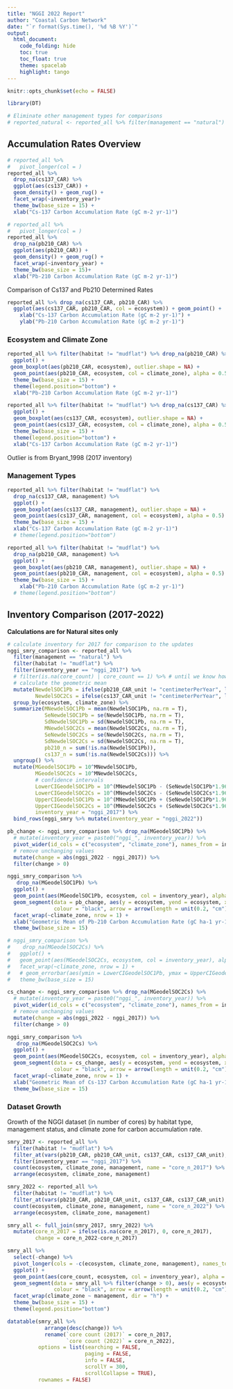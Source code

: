 ```yaml
---
title: "NGGI 2022 Report"
author: "Coastal Carbon Network"
date: "`r format(Sys.time(), '%d %B %Y')`"
output:
  html_document:
    code_folding: hide
    toc: true
    toc_float: true
    theme: spacelab
    highlight: tango
---
```


```r
knitr::opts_chunk$set(echo = FALSE)

library(DT)
```

```r
# Eliminate other management types for comparisons
# reported_natural <- reported_all %>% filter(management == "natural") %>% filter(habitat != "mudflat")
```



## Accumulation Rates Overview

```r
# reported_all %>% 
#   pivot_longer(col = )
reported_all %>% 
  drop_na(cs137_CAR) %>% 
  ggplot(aes(cs137_CAR)) +
  geom_density() + geom_rug() +
  facet_wrap(~inventory_year)+
  theme_bw(base_size = 15) +
  xlab("Cs-137 Carbon Accumulation Rate (gC m-2 yr-1)")

```

```r
# reported_all %>% 
#   pivot_longer(col = )
reported_all %>% 
  drop_na(pb210_CAR) %>% 
  ggplot(aes(pb210_CAR)) +
  geom_density() + geom_rug() +
  facet_wrap(~inventory_year) +
  theme_bw(base_size = 15)+
  xlab("Pb-210 Carbon Accumulation Rate (gC m-2 yr-1)")

```

Comparison of Cs137 and Pb210 Determined Rates

```r
reported_all %>% drop_na(cs137_CAR, pb210_CAR) %>% 
  ggplot(aes(cs137_CAR, pb210_CAR, col = ecosystem)) + geom_point() +
    xlab("Cs-137 Carbon Accumulation Rate (gC m-2 yr-1)") +
    ylab("Pb-210 Carbon Accumulation Rate (gC m-2 yr-1)")
```

### Ecosystem and Climate Zone

```r
reported_all %>% filter(habitat != "mudflat") %>% drop_na(pb210_CAR) %>%
  ggplot() +
 geom_boxplot(aes(pb210_CAR, ecosystem), outlier.shape = NA) +
  geom_point(aes(pb210_CAR, ecosystem, col = climate_zone), alpha = 0.5) +
  theme_bw(base_size = 15) +
  theme(legend.position="bottom") +
  xlab("Pb-210 Carbon Accumulation Rate (gC m-2 yr-1)")

```

```r
reported_all %>% filter(habitat != "mudflat") %>% drop_na(cs137_CAR) %>% 
  ggplot() +
  geom_boxplot(aes(cs137_CAR, ecosystem), outlier.shape = NA) +
  geom_point(aes(cs137_CAR, ecosystem, col = climate_zone), alpha = 0.5) +
  theme_bw(base_size = 15) +
  theme(legend.position="bottom") +
  xlab("Cs-137 Carbon Accumulation Rate (gC m-2 yr-1)")

```
Outlier is from Bryant_1998 (2017 inventory)

### Management Types

```r

reported_all %>% filter(habitat != "mudflat") %>%
  drop_na(cs137_CAR, management) %>%
  ggplot() +
  geom_boxplot(aes(cs137_CAR, management), outlier.shape = NA) +
  geom_point(aes(cs137_CAR, management, col = ecosystem), alpha = 0.5) +
  theme_bw(base_size = 15) +
  xlab("Cs-137 Carbon Accumulation Rate (gC m-2 yr-1)")
  # theme(legend.position="bottom")

```
```r
reported_all %>% filter(habitat != "mudflat") %>%
  drop_na(pb210_CAR, management) %>%
  ggplot() +
  geom_boxplot(aes(pb210_CAR, management), outlier.shape = NA) +
  geom_point(aes(pb210_CAR, management, col = ecosystem), alpha = 0.5) +
  theme_bw(base_size = 15) +
    xlab("Pb-210 Carbon Accumulation Rate (gC m-2 yr-1)")
  # theme(legend.position="bottom")
```

## Inventory Comparison (2017-2022)

**Calculations are for Natural sites only**

```r
# calculate inventory for 2017 for comparison to the updates
nggi_smry_comparison <- reported_all %>% 
  filter(management == "natural") %>% 
  filter(habitat != "mudflat") %>% 
  filter(inventory_year == "nggi_2017") %>% 
  # filter(is.na(core_count) | core_count == 1) %>% # until we know how to handle a mean from multiple cores
  # calculate the geometric mean
  mutate(NewdelSOC1Pb = ifelse(pb210_CAR_unit != "centimeterPerYear", log10(pb210_CAR/100), NA),
         NewdelSOC2Cs = ifelse(cs137_CAR_unit != "centimeterPerYear", log10(cs137_CAR/100), NA)) %>% 
  group_by(ecosystem, climate_zone) %>% 
  summarize(MNewdelSOC1Pb = mean(NewdelSOC1Pb, na.rm = T),
            SeNewdelSOC1Pb = se(NewdelSOC1Pb, na.rm = T),
            SdNewdelSOC1Pb = sd(NewdelSOC1Pb, na.rm = T),
            MNewdelSOC2Cs = mean(NewdelSOC2Cs, na.rm = T),
            SeNewdelSOC2Cs = se(NewdelSOC2Cs, na.rm = T),
            SdNewdelSOC2Cs = sd(NewdelSOC2Cs, na.rm = T),
            pb210_n = sum(!is.na(NewdelSOC1Pb)),
            cs137_n = sum(!is.na(NewdelSOC2Cs))) %>% 
  ungroup() %>% 
  mutate(MGeodelSOC1Pb = 10^MNewdelSOC1Pb,
         MGeodelSOC2Cs = 10^MNewdelSOC2Cs,
         # confidence intervals
         LowerCIGeodelSOC1Pb = 10^(MNewdelSOC1Pb - (SeNewdelSOC1Pb*1.96)),
         LowerCIGeodelSOC2Cs = 10^(MNewdelSOC2Cs - (SeNewdelSOC2Cs*1.96)),
         UpperCIGeodelSOC1Pb = 10^(MNewdelSOC1Pb + (SeNewdelSOC1Pb*1.96)),
         UpperCIGeodelSOC2Cs = 10^(MNewdelSOC2Cs + (SeNewdelSOC2Cs*1.96)), 
         inventory_year = "nggi_2017") %>% 
  bind_rows(nggi_smry %>% mutate(inventory_year = "nggi_2022"))
```

```r
pb_change <- nggi_smry_comparison %>% drop_na(MGeodelSOC1Pb) %>% 
  # mutate(inventory_year = paste0("nggi_", inventory_year)) %>% 
  pivot_wider(id_cols = c("ecosystem", "climate_zone"), names_from = inventory_year, values_from = MGeodelSOC1Pb) %>% 
  # remove unchanging values
  mutate(change = abs(nggi_2022 - nggi_2017)) %>% 
  filter(change > 0)

nggi_smry_comparison %>% 
   drop_na(MGeodelSOC1Pb) %>% 
  ggplot() +
  geom_point(aes(MGeodelSOC1Pb, ecosystem, col = inventory_year), alpha = 0.5, size = 3) +
  geom_segment(data = pb_change, aes(y = ecosystem, yend = ecosystem, x = nggi_2017, xend = nggi_2022), 
               colour = "black", arrow = arrow(length = unit(0.2, "cm"))) +
  facet_wrap(~climate_zone, nrow = 1) +
  xlab("Geometric Mean of Pb-210 Carbon Accumulation Rate (gC ha-1 yr-1)") +
  theme_bw(base_size = 15)

```

```r
# nggi_smry_comparison %>% 
#    drop_na(MGeodelSOC2Cs) %>% 
#   ggplot() +
#   geom_point(aes(MGeodelSOC2Cs, ecosystem, col = inventory_year), alpha = 0.5, size = 3) +
#   facet_wrap(~climate_zone, nrow = 1) +
#   # geom_errorbar(aes(ymin = LowerCIGeodelSOC1Pb, ymax = UpperCIGeodelSOC1Pb))
#   theme_bw(base_size = 15)

cs_change <- nggi_smry_comparison %>% drop_na(MGeodelSOC2Cs) %>% 
  # mutate(inventory_year = paste0("nggi_", inventory_year)) %>% 
  pivot_wider(id_cols = c("ecosystem", "climate_zone"), names_from = inventory_year, values_from = MGeodelSOC2Cs) %>%
  # remove unchanging values
  mutate(change = abs(nggi_2022 - nggi_2017)) %>% 
  filter(change > 0)

nggi_smry_comparison %>% 
   drop_na(MGeodelSOC2Cs) %>% 
  ggplot() +
  geom_point(aes(MGeodelSOC2Cs, ecosystem, col = inventory_year), alpha = 0.5, size = 3) +
  geom_segment(data = cs_change, aes(y = ecosystem, yend = ecosystem, x = nggi_2017, xend = nggi_2022), 
               colour = "black", arrow = arrow(length = unit(0.2, "cm"))) +
  facet_wrap(~climate_zone, nrow = 1) +
  xlab("Geometric Mean of Cs-137 Carbon Accumulation Rate (gC ha-1 yr-1)") +
  theme_bw(base_size = 15)

```

### Dataset Growth

Growth of the NGGI dataset (in number of cores) by habitat type, management status, and climate zone for carbon accumulation rate.

```r
smry_2017 <- reported_all %>%
  filter(habitat != "mudflat") %>%
  filter_at(vars(pb210_CAR, pb210_CAR_unit, cs137_CAR, cs137_CAR_unit), any_vars(!is.na(.))) %>%
  filter(inventory_year == "nggi_2017") %>% 
  count(ecosystem, climate_zone, management, name = "core_n_2017") %>% 
  arrange(ecosystem, climate_zone, management)

smry_2022 <- reported_all %>%
  filter(habitat != "mudflat") %>%
  filter_at(vars(pb210_CAR, pb210_CAR_unit, cs137_CAR, cs137_CAR_unit), any_vars(!is.na(.))) %>%
  count(ecosystem, climate_zone, management, name = "core_n_2022") %>% 
  arrange(ecosystem, climate_zone, management)

smry_all <- full_join(smry_2017, smry_2022) %>% 
  mutate(core_n_2017 = ifelse(is.na(core_n_2017), 0, core_n_2017),
         change = core_n_2022-core_n_2017)

smry_all %>% 
  select(-change) %>% 
  pivot_longer(cols = -c(ecosystem, climate_zone, management), names_to = "inventory_year", values_to = "core_count") %>% 
  ggplot() +
  geom_point(aes(core_count, ecosystem, col = inventory_year), alpha = 0.5, size = 3) +
  geom_segment(data = smry_all %>% filter(change > 0), aes(y = ecosystem, yend = ecosystem, x = core_n_2017, xend = core_n_2022), 
               colour = "black", arrow = arrow(length = unit(0.2, "cm"))) +
  facet_wrap(climate_zone ~ management, dir = "h") +
  theme_bw(base_size = 15) +
  theme(legend.position="bottom")

```

```r

datatable(smry_all %>% 
            arrange(desc(change)) %>% 
            rename(`core count (2017)` = core_n_2017,
                   `core count (2022)` = core_n_2022),
          options = list(searching = FALSE,
                         paging = FALSE,
                         info = FALSE,
                         scrollY = 300,
                         scrollCollapse = TRUE),
          rownames = FALSE)

```

